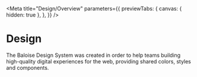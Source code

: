 
<Meta
  title="Design/Overview"
  parameters={{
    previewTabs: {
      canvas: { hidden: true },
    },
  }}
/>

# Design

The Baloise Design System was created in order to help teams building high-quality digital experiences for the web, providing shared colors, styles and components.

<bal-doc-github link="D:/Baloise/projects/baloise-incubator/design-system/packages/components/src/stories/design/00-overview.stories.mdx"></bal-doc-github>
